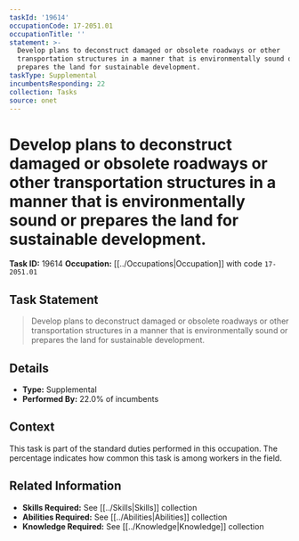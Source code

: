 ```yaml
---
taskId: '19614'
occupationCode: 17-2051.01
occupationTitle: ''
statement: >-
  Develop plans to deconstruct damaged or obsolete roadways or other
  transportation structures in a manner that is environmentally sound or
  prepares the land for sustainable development.
taskType: Supplemental
incumbentsResponding: 22
collection: Tasks
source: onet
---
```

# Develop plans to deconstruct damaged or obsolete roadways or other transportation structures in a manner that is environmentally sound or prepares the land for sustainable development.

**Task ID:** 19614
**Occupation:** [[../Occupations|Occupation]] with code `17-2051.01`

## Task Statement

> Develop plans to deconstruct damaged or obsolete roadways or other transportation structures in a manner that is environmentally sound or prepares the land for sustainable development.

## Details

- **Type:** Supplemental
- **Performed By:** 22.0% of incumbents

## Context

This task is part of the standard duties performed in this occupation. The percentage indicates how common this task is among workers in the field.

## Related Information

- **Skills Required:** See [[../Skills|Skills]] collection
- **Abilities Required:** See [[../Abilities|Abilities]] collection
- **Knowledge Required:** See [[../Knowledge|Knowledge]] collection
